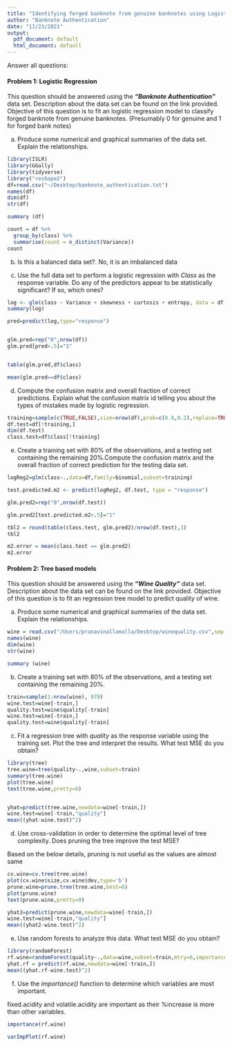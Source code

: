 ```yaml
---
title: "Identifying forged banknote from genuine banknotes using Logistic Regression"
author: "Banknote Authentication"
date: "11/23/2021"
output:
  pdf_document: default
  html_document: default
---
```


Answer all questions:

#### Problem 1: Logistic Regression 

This question should be answered using the ***"Banknote Authentication"*** data set. Description about the data set can be found on the link provided. Objective of this question is to fit an logistic regression model to classify forged banknote from genuine banknotes. (Presumably 0 for genuine and 1 for forged bank notes)

a. Produce some numerical and graphical summaries of the data set. Explain the relationships.

```r
library(ISLR)
library(GGally)
library(tidyverse)
library("reshape2")
df=read.csv("~/Desktop/banknote_authentication.txt")
names(df)
dim(df)
str(df)

summary (df)

count = df %>%                              
  group_by(class) %>%
  summarise(count = n_distinct(Variance))
count  
```

b. Is this a balanced data set?.
No, it is an imbalanced data

c. Use the full data set to perform a logistic regression with _Class_ as the response variable. Do any of the predictors appear to be statistically significant? If so, which ones?
```r
log <- glm(class ~ Variance + skewness + curtosis + entropy, data = df, family = "binomial")
summary(log)

pred=predict(log,type="response")


glm.pred=rep("0",nrow(df))
glm.pred[pred>.5]="1"


table(glm.pred,df$class)

mean(glm.pred==df$class)
```

d. Compute the confusion matrix and overall fraction of correct predictions. Explain what the confusion matrix id telling you about the types of mistakes made by logistic regression.
```r
training=sample(c(TRUE,FALSE),size=nrow(df),prob=c(0.8,0.2),replace=TRUE)
df.test=df[!training,]
dim(df.test)
class.test=df$class[!training] 

```

e. Create a training set with 80% of the observations, and a testing set containing the remaining 20%.Compute the confusion matrix and the overall fraction of correct prediction for the testing data set.
```r
logReg2=glm(class~.,data=df,family=binomial,subset=training)

test.predicted.m2 <- predict(logReg2, df.test, type = "response")

glm.pred2=rep("0",nrow(df.test))

glm.pred2[test.predicted.m2>.5]="1"

tbl2 = round(table(class.test, glm.pred2)/nrow(df.test),3)
tbl2

m2.error = mean(class.test == glm.pred2)
m2.error

```


#### Problem 2: Tree based models

This question should be answered using the ***"Wine Quality"*** data set. Description about the data set can be found on the link provided.
Objective of this question is to fit an regression tree model to predict quality of wine.

a. Produce some numerical and graphical summaries of the data set. Explain the relationships.

```r
wine = read.csv("/Users/pranavinallamalla/Desktop/winequality.csv",sep = ';')
names(wine)
dim(wine)
str(wine)

summary (wine)


```


b. Create a training set with 80% of the observations, and a testing set containing the remaining 20%.
```r
train=sample(1:nrow(wine), 979) 
wine.test=wine[-train,] 
quality.test=wine$quality[-train]
wine.test=wine[-train,] 
quality.test=wine$quality[-train]

```

c. Fit a regression tree with _quality_ as the response variable using the training set. Plot the tree and interpret the results. What test MSE do you obtain?
```r
library(tree)
tree.wine=tree(quality~.,wine,subset=train)
summary(tree.wine)
plot(tree.wine)
text(tree.wine,pretty=0)



```
```r
yhat=predict(tree.wine,newdata=wine[-train,])
wine.test=wine[-train,"quality"]
mean((yhat-wine.test)^2)

```


d. Use cross-validation in order to determine the optimal level of tree complexity. Does pruning the tree improve the test MSE?

Based on the below details, pruning is not useful as the values are almost same
```r
cv.wine=cv.tree(tree.wine)
plot(cv.wine$size,cv.wine$dev,type='b')
prune.wine=prune.tree(tree.wine,best=6)
plot(prune.wine)
text(prune.wine,pretty=0)


```
```r
yhat2=predict(prune.wine,newdata=wine[-train,])
wine.test=wine[-train,"quality"]
mean((yhat2-wine.test)^2)
```


e. Use random forests to analyze this data. What test MSE do you obtain?
```r
library(randomForest)
rf.wine=randomForest(quality~.,data=wine,subset=train,mtry=6,importance=TRUE)
yhat.rf = predict(rf.wine,newdata=wine[-train,])
mean((yhat.rf-wine.test)^2) 
```

f. Use the _importance()_ function to determine which variables are most important.

fixed.acidity and volatile.acidity are important as their %increase is more than other variables.

```r

importance(rf.wine)

```
```r
varImpPlot(rf.wine)
```







